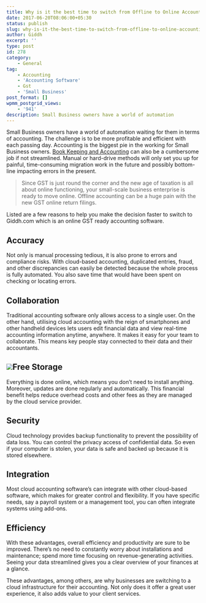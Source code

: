 ```yaml
---
title: Why is it the best time to switch from Offline to Online Accounting
date: 2017-06-20T08:06:00+05:30
status: publish
slug: why-is-it-the-best-time-to-switch-from-offline-to-online-accounting
author: Giddh
excerpt: ''
type: post
id: 278
category:
    - General
tag:
    - Accounting
    - 'Accounting Software'
    - Gst
    - 'Small Business'
post_format: []
wpmm_postgrid_views:
    - '941'
description: Small Business owners have a world of automation
---
```

Small Business owners have a world of automation waiting for them in terms of accounting. The challenge is to be more profitable and efficient with each passing day. Accounting is the biggest pie in the working for Small Business owners. [Book Keeping and Accounting](https://giddh.com/) can also be a cumbersome job if not streamlined. Manual or hard-drive methods will only set you up for painful, time-consuming migration work in the future and possibly bottom-line impacting errors in the present.

> Since GST is just round the corner and the new age of taxation is all about online functioning, your small-scale business enterprise is ready to move online. Offline accounting can be a huge pain with the new GST online return filings.

Listed are a few reasons to help you make the decision faster to switch to Giddh.com which is an online GST ready accounting software.

**Accuracy**
------------

Not only is manual processing tedious, it is also prone to errors and compliance risks. With cloud-based accounting, duplicated entries, fraud, and other discrepancies can easily be detected because the whole process is fully automated. You also save time that would have been spent on checking or locating errors.

**Collaboration**
-----------------

Traditional accounting software only allows access to a single user. On the other hand, utilising cloud accounting with the reign of smartphones and other handheld devices lets users edit financial data and view real-time accounting information anytime, anywhere. It makes it easy for your team to collaborate. This means key people stay connected to their data and their accountants.

<img class="aligncenter size-large" src = "https://miro.medium.com/max/528/1*PBoCDhAKmURNQrtFUCzmKw.jpeg"/>**Free Storage**
----------------

Everything is done online, which means you don’t need to install anything. Moreover, updates are done regularly and automatically. This financial benefit helps reduce overhead costs and other fees as they are managed by the cloud service provider.

**Security**
------------

Cloud technology provides backup functionality to prevent the possibility of data loss. You can control the privacy access of confidential data. So even if your computer is stolen, your data is safe and backed up because it is stored elsewhere.

**Integration**
---------------

Most cloud accounting software’s can integrate with other cloud-based software, which makes for greater control and flexibility. If you have specific needs, say a payroll system or a management tool, you can often integrate systems using add-ons.

**Efficiency**
--------------

With these advantages, overall efficiency and productivity are sure to be improved. There’s no need to constantly worry about installations and maintenance; spend more time focusing on revenue-generating activities. Seeing your data streamlined gives you a clear overview of your finances at a glance.

These advantages, among others, are why businesses are switching to a cloud infrastructure for their accounting. Not only does it offer a great user experience, it also adds value to your client services.